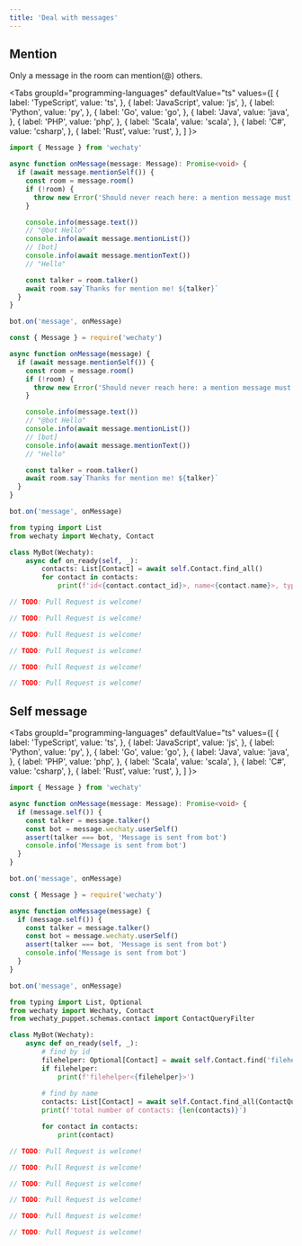 ```yaml
---
title: 'Deal with messages'
---
```



## Mention

Only a message in the room can mention(@) others.

<Tabs
  groupId="programming-languages"
  defaultValue="ts"
  values={[
    { label: 'TypeScript',  value: 'ts', },
    { label: 'JavaScript',  value: 'js', },
    { label: 'Python',      value: 'py', },
    { label: 'Go',          value: 'go', },
    { label: 'Java',        value: 'java', },
    { label: 'PHP',         value: 'php', },
    { label: 'Scala',       value: 'scala', },
    { label: 'C#',          value: 'csharp', },
    { label: 'Rust',        value: 'rust', },
  ]
}>

<TabItem value="ts">

```ts
import { Message } from 'wechaty'

async function onMessage(message: Message): Promise<void> {
  if (await message.mentionSelf()) {
    const room = message.room()
    if (!room) {
      throw new Error('Should never reach here: a mention message must in a room')
    }

    console.info(message.text())
    // "@bot Hello"
    console.info(await message.mentionList())
    // [bot]
    console.info(await message.mentionText())
    // "Hello"

    const talker = room.talker()
    await room.say`Thanks for mention me! ${talker}`
  }
}

bot.on('message', onMessage)
```

</TabItem>
<TabItem value="js">

```js
const { Message } = require('wechaty')

async function onMessage(message) {
  if (await message.mentionSelf()) {
    const room = message.room()
    if (!room) {
      throw new Error('Should never reach here: a mention message must in a room')
    }

    console.info(message.text())
    // "@bot Hello"
    console.info(await message.mentionList())
    // [bot]
    console.info(await message.mentionText())
    // "Hello"

    const talker = room.talker()
    await room.say`Thanks for mention me! ${talker}`
  }
}

bot.on('message', onMessage)
```

</TabItem>
<TabItem value="py">

```py
from typing import List
from wechaty import Wechaty, Contact

class MyBot(Wechaty):
    async def on_ready(self, _):
        contacts: List[Contact] = await self.Contact.find_all()
        for contact in contacts:
            print(f'id<{contact.contact_id}>, name<{contact.name}>, type<{contact.type()}>')
```

</TabItem>
<TabItem value="go">

```go
// TODO: Pull Request is welcome!
```

</TabItem>
<TabItem value="java">

```java
// TODO: Pull Request is welcome!
```

</TabItem>
<TabItem value="php">

```php
// TODO: Pull Request is welcome!
```

</TabItem>
<TabItem value="scala">

```scala
// TODO: Pull Request is welcome!
```

</TabItem>
<TabItem value="csharp">

```csharp
// TODO: Pull Request is welcome!
```

</TabItem>
<TabItem value="rust">

```rust
// TODO: Pull Request is welcome!
```

</TabItem>
</Tabs>

## Self message

<Tabs
  groupId="programming-languages"
  defaultValue="ts"
  values={[
    { label: 'TypeScript',  value: 'ts', },
    { label: 'JavaScript',  value: 'js', },
    { label: 'Python',      value: 'py', },
    { label: 'Go',          value: 'go', },
    { label: 'Java',        value: 'java', },
    { label: 'PHP',         value: 'php', },
    { label: 'Scala',       value: 'scala', },
    { label: 'C#',          value: 'csharp', },
    { label: 'Rust',        value: 'rust', },
  ]
}>

<TabItem value="ts">

```ts
import { Message } from 'wechaty'

async function onMessage(message: Message): Promise<void> {
  if (message.self()) {
    const talker = message.talker()
    const bot = message.wechaty.userSelf()
    assert(talker === bot, 'Message is sent from bot')
    console.info('Message is sent from bot')
  }
}

bot.on('message', onMessage)
```

</TabItem>
<TabItem value="js">

```js
const { Message } = require('wechaty')

async function onMessage(message) {
  if (message.self()) {
    const talker = message.talker()
    const bot = message.wechaty.userSelf()
    assert(talker === bot, 'Message is sent from bot')
    console.info('Message is sent from bot')
  }
}

bot.on('message', onMessage)
```

</TabItem>
<TabItem value="py">

```py
from typing import List, Optional
from wechaty import Wechaty, Contact
from wechaty_puppet.schemas.contact import ContactQueryFilter

class MyBot(Wechaty):
    async def on_ready(self, _):
        # find by id
        filehelper: Optional[Contact] = await self.Contact.find('filehelper')
        if filehelper:
            print(f'filehelper<{filehelper}>')
        
        # find by name
        contacts: List[Contact] = await self.Contact.find_all(ContactQueryFilter(name='your-friend-name'))
        print(f'total number of contacts: {len(contacts)}')

        for contact in contacts:
            print(contact)
```

</TabItem>
<TabItem value="go">

```go
// TODO: Pull Request is welcome!
```

</TabItem>
<TabItem value="java">

```java
// TODO: Pull Request is welcome!
```

</TabItem>
<TabItem value="php">

```php
// TODO: Pull Request is welcome!
```

</TabItem>
<TabItem value="scala">

```scala
// TODO: Pull Request is welcome!
```

</TabItem>
<TabItem value="csharp">

```csharp
// TODO: Pull Request is welcome!
```

</TabItem>
<TabItem value="rust">

```rust
// TODO: Pull Request is welcome!
```

</TabItem>
</Tabs>
